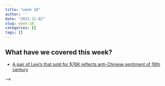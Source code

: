 ```yaml
---
title: "week 10"
author: ''
date: "2022-11-02"
slug: week-10
categories: []
tags: []
---
```

## What have we covered this week?

- [A pair of Levi's that sold for $76K reflects anti-Chinese sentiment of 19th century ](https://www.npr.org/2022/10/14/1128843922/vintage-levis-jeans-1880s-sold-thousands-racist-anti-chinese)

<!-- - [As Chinese Exclusion Act Turns 135, Experts Point To Parallels Today](https://www.npr.org/sections/codeswitch/2017/05/05/527091890/the-135-year-bridge-between-the-chinese-exclusion-act-and-a-proposed-travel-ban) -->

<!-- - [Pres. Biden wants to end U.S. reliance on China. Could Beijing show us the way?](https://www.wbur.org/onpoint/2022/10/12/pres-biden-wants-to-end-u-s-reliance-on-china-could-beijing-show-us-the-way) -->

<!-- <!-- - [The Nobel Prize in Economic Sciences 2022](/pdf/case_study_2.pdf) --> -->

<!-- - [The United States in a New Global Economy? A Century's Perspective](/pdf/USinaNewGlobalEconomy.pdf) -->

<!-- - [Resources and Trade: The Heckscher-Ohlin Model -->
<!-- ](/pdf/The Heckscher-Ohlin Model.pdf) -->
<!--   - Stops at pp32! -->

<!-- ## Video Link -->

<!-- Video recording of lecture is available at [here](https://ksu.zoom.us/rec/play/ZkCVltHUY6mrXHBmqFWmtlKE_sWHNjXxPDJsGywt9zJFnRdDS1mTwSC4GGusu7AKqQioFJrY4fxvOvKa.h7vu53doO8kMoE5f?continueMode=true&_x_zm_rtaid=NUhqxCzsQ7SCXQshFBVI3A.1667446866845.316790f6806addf870e0f14e0e023535&_x_zm_rhtaid=195) -->